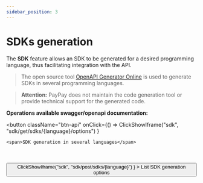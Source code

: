 ```yaml
---
sidebar_position: 3
---
```


# SDKs generation

The **SDK** feature allows an SDK to be generated for a desired programming language, thus facilitating integration with the API.

> The open source tool [OpenAPI Generator Online](http://api.openapi-generator.tech/index.html) is used to generate SDKs in several programming languages.

> **Attention:** PayPay does not maintain the code generation tool or provide technical support for the generated code.

**Operations available swagger/openapi documentation:**


<button className="btn-api"
	onClick={() =>
		ClickShowIframe("sdk", "sdk/get/sdks/{language}/options")
	}
>
	<span>SDK generation in several languages</span>
</button>
<br /><br />
<button className="btn-api"
	onClick={() =>
		ClickShowIframe("sdk", "sdk/post/sdks/{language}")
	}
>
	<span>List SDK generation options</span>
</button>
